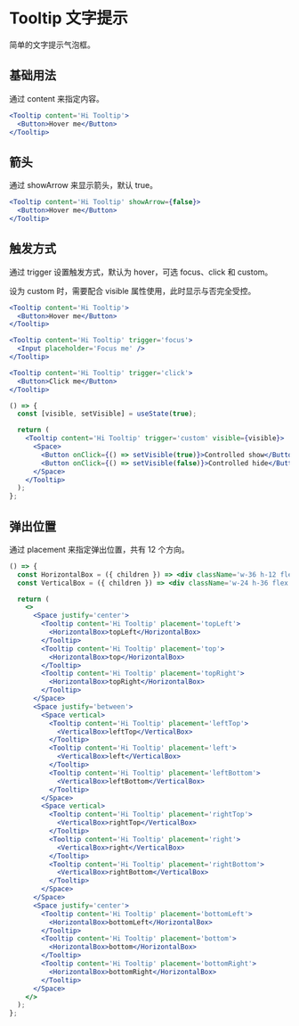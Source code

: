 # Tooltip 文字提示

简单的文字提示气泡框。

## 基础用法

通过 content 来指定内容。

```jsx
<Tooltip content='Hi Tooltip'>
  <Button>Hover me</Button>
</Tooltip>
```

## 箭头

通过 showArrow 来显示箭头，默认 true。

```jsx
<Tooltip content='Hi Tooltip' showArrow={false}>
  <Button>Hover me</Button>
</Tooltip>
```

## 触发方式

通过 trigger 设置触发方式，默认为 hover，可选 focus、click 和 custom。

设为 custom 时，需要配合 visible 属性使用，此时显示与否完全受控。

```jsx
<Tooltip content='Hi Tooltip'>
  <Button>Hover me</Button>
</Tooltip>
```

```jsx
<Tooltip content='Hi Tooltip' trigger='focus'>
  <Input placeholder='Focus me' />
</Tooltip>
```

```jsx
<Tooltip content='Hi Tooltip' trigger='click'>
  <Button>Click me</Button>
</Tooltip>
```

```jsx
() => {
  const [visible, setVisible] = useState(true);

  return (
    <Tooltip content='Hi Tooltip' trigger='custom' visible={visible}>
      <Space>
        <Button onClick={() => setVisible(true)}>Controlled show</Button>
        <Button onClick={() => setVisible(false)}>Controlled hide</Button>
      </Space>
    </Tooltip>
  );
};
```

## 弹出位置

通过 placement 来指定弹出位置，共有 12 个方向。

```jsx
() => {
  const HorizontalBox = ({ children }) => <div className='w-36 h-12 flex justify-center items-center bg-indigo-50 rounded'>{children}</div>;
  const VerticalBox = ({ children }) => <div className='w-24 h-36 flex justify-center items-center bg-indigo-50 rounded'>{children}</div>;

  return (
    <>
      <Space justify='center'>
        <Tooltip content='Hi Tooltip' placement='topLeft'>
          <HorizontalBox>topLeft</HorizontalBox>
        </Tooltip>
        <Tooltip content='Hi Tooltip' placement='top'>
          <HorizontalBox>top</HorizontalBox>
        </Tooltip>
        <Tooltip content='Hi Tooltip' placement='topRight'>
          <HorizontalBox>topRight</HorizontalBox>
        </Tooltip>
      </Space>
      <Space justify='between'>
        <Space vertical>
          <Tooltip content='Hi Tooltip' placement='leftTop'>
            <VerticalBox>leftTop</VerticalBox>
          </Tooltip>
          <Tooltip content='Hi Tooltip' placement='left'>
            <VerticalBox>left</VerticalBox>
          </Tooltip>
          <Tooltip content='Hi Tooltip' placement='leftBottom'>
            <VerticalBox>leftBottom</VerticalBox>
          </Tooltip>
        </Space>
        <Space vertical>
          <Tooltip content='Hi Tooltip' placement='rightTop'>
            <VerticalBox>rightTop</VerticalBox>
          </Tooltip>
          <Tooltip content='Hi Tooltip' placement='right'>
            <VerticalBox>right</VerticalBox>
          </Tooltip>
          <Tooltip content='Hi Tooltip' placement='rightBottom'>
            <VerticalBox>rightBottom</VerticalBox>
          </Tooltip>
        </Space>
      </Space>
      <Space justify='center'>
        <Tooltip content='Hi Tooltip' placement='bottomLeft'>
          <HorizontalBox>bottomLeft</HorizontalBox>
        </Tooltip>
        <Tooltip content='Hi Tooltip' placement='bottom'>
          <HorizontalBox>bottom</HorizontalBox>
        </Tooltip>
        <Tooltip content='Hi Tooltip' placement='bottomRight'>
          <HorizontalBox>bottomRight</HorizontalBox>
        </Tooltip>
      </Space>
    </>
  );
};
```
